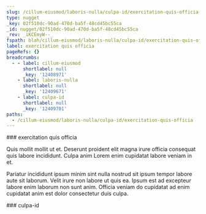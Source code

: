 ```yaml
---
slug: /cillum-eiusmod/laboris-nulla/culpa-id/exercitation-quis-officia
type: nugget
_key: 02f510dc-90ad-470d-ba5f-48cd45bc55ca
_id: nugget/02f510dc-90ad-470d-ba5f-48cd45bc55ca
_rev: _iKCEmyW--_
fspath: blah/cillum-eiusmod/laboris-nulla/culpa-id/exercitation-quis-officia.md
label: exercitation quis officia
pageRefs: {}
breadcrumbs:
  - - label: cillum-eiusmod
      shortlabel: null
      _key: '12408971'
    - label: laboris-nulla
      shortlabel: null
      _key: '12409671'
    - label: culpa-id
      shortlabel: null
      _key: '12409701'
paths:
  - /cillum-eiusmod/laboris-nulla/culpa-id/exercitation-quis-officia
---
```


<NuggetArea>
<Nugget slug="/cillum-eiusmod/laboris-nulla/culpa-id/exercitation-quis-officia" type="nugget" _key="02f510dc-90ad-470d-ba5f-48cd45bc55ca" _id="nugget/02f510dc-90ad-470d-ba5f-48cd45bc55ca" _rev="_iKCEmyW--_" fspath="blah/cillum-eiusmod/laboris-nulla/culpa-id/exercitation-quis-officia.md" label="exercitation quis officia" paths="/cillum-eiusmod/laboris-nulla/culpa-id/exercitation-quis-officia">
<NuggetBody>
### exercitation quis officia

Quis mollit mollit ut et. Deserunt proident elit magna irure officia consequat quis labore incididunt. Culpa anim Lorem enim cupidatat labore veniam in et.

Pariatur incididunt ipsum minim sint nulla nostrud sit ipsum tempor labore aute sit laborum. Velit irure non labore ut quis ea. Ipsum est ad excepteur labore enim laborum non sunt anim. Officia veniam do cupidatat ad enim cupidatat anim est dolor consectetur duis culpa.

</NuggetBody>
<Breadcrumbs>
<Crumbs>
<Crumb _key="12408971" label="cillum-eiusmod" /><Crumb _key="12409671" label="laboris-nulla" /><Crumb _key="12409701" label="culpa-id" />
</Crumbs>
</Breadcrumbs>
</Nugget>

<NuggetsInbound>
</NuggetsInbound>
<NuggetsOutbound>
</NuggetsOutbound>
</NuggetArea>
<PassagesInbound>
<Passage direction="inbound" type="passage" _key="12409701" _id="passage/12409701" _rev="_iKCEmyW---" label="culpa-id" passage="culpa-id" fspath="blah/cillum-eiusmod/laboris-nulla/culpa-id" paths="/cillum-eiusmod/laboris-nulla/culpa-id" slug="/cillum-eiusmod/laboris-nulla/culpa-id">
<NuggetBody>
### culpa-id

</NuggetBody>
<Breadcrumbs>
<Crumbs>
<Crumb _key="12408971" label="cillum-eiusmod" /><Crumb _key="12409671" label="laboris-nulla" />
</Crumbs>
</Breadcrumbs>
</Passage>

</PassagesInbound>
<PassagesOutbound>
</PassagesOutbound>